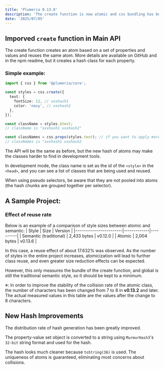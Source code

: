 ```yaml
---
title: 'Plumeria 0.13.0'
description: 'The create function is now atomic and css bundling has been improved (2 min read)'
date: '2025/07/05'
---
```


## Imporved `create` function in Main API

The create function creates an atom based on a set of properties and values and reuses the same atom.
More details are available on GitHub and in the npm readme, but it creates a hash class for each property.

### Simple example:
```ts
import { css } from '@plumeria/core';

const styles = css.create({
  text: {
    fontSize: 12, // xxxhash1
    color: 'navy', // xxxhash2
  },
});

const className = styles.$text;
// className is "xxxhash1 xxxhash2"

const classNames = css.props(styles.text); // if you want to apply more styles
// classNames is "xxxhash1 xxxhash2
```

The API will be the same as before, but the new hash of atoms may make the classes harder to find in development tools.

In development mode, the class name is set as the id of the `<style>` in the `<head>`, and you can see a list of classes that are being used and reused.


When using pseudo selectors, be aware that they are not pooled into atoms (the hash chunks are grouped together per selector).

## A Sample Project:
### Effect of reuse rate
Below is an example of a comparison of style sizes between atomic and semantic:
| Style                  | Size        | Version |
|------------------------|-------------|----------|
| Semantic (traditional) | 2,433 bytes |  v0.12.0 |
| Atomic                 | 2,004 bytes |  v0.13.6 |


In this case, a reuse effect of about 17.632% was observed.
As the number of styles in the entire project increases, atomicization will lead to further class reuse, and even greater size reduction effects can be expected.

However, this only measures the bundle of the create function, and global is still the traditional semantic style, so it should be kept to a minimum.

※: In order to improve the stability of the collision rate of the atomic class, the number of characters has been changed from 7 to 8 in **v0.13.2** and later. The actual measured values in this table are the values after the change to 8 characters.
## New Hash Improvements
The distribution rate of hash generation has been greatly improved.

The property-value set object is converted to a string using `MurmurHash3`'s `32-bit` string format and used for the hash.

The hash looks much cleaner because `toString(36)` is used.
The uniqueness of atoms is guaranteed, eliminating most concerns about collisions.